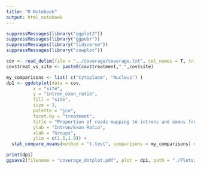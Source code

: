 ```yaml
---
title: "R Notebook"
output: html_notebook
---
```


```r
suppressMessages(library("ggplot2"))
suppressMessages(library("ggpubr"))
suppressMessages(library("tidyverse"))
suppressMessages(library("cowplot"))

cov <- read_delim(file = "../coverage/coverage.txt", col_names = T, trim_ws = T, delim = "\t" ) 
cov$treat_vs_site <- paste0(cov$treatment,"_",cov$site)

my_comparisons <- list( c("Cytoplasm", "Nucleus") )
dp1 <- ggdotplot(data = cov, 
          x = "site", 
          y = "intron_exon_ratio", 
          fill = "site", 
          size = 3,
          palette = "jco",  
          facet.by = "treatment", 
          title = "Proportion of reads mapping to introns and exons from nuclear\nand cytoplasmic extracts", 
          ylab = "Intron/Exon Ratio", 
          xlab = "Groups",
          ylim = c(1.5,1.9)) +
  stat_compare_means(method = "t.test", comparisons = my_comparisons) # Add pairwise comparisons p-value

print(dp1)
ggsave2(filename = "coverage_dotplot.pdf", plot = dp1, path = "./Plots/")
```